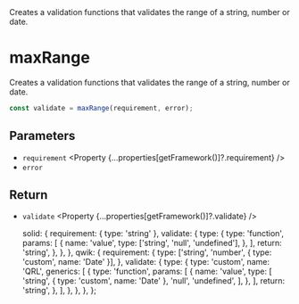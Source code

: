 
<Title>maxRange</Title>
<Description>
  Creates a validation functions that validates the range of a string, number or
  date.
</Description>

# maxRange

Creates a validation functions that validates the range of a string<Qwik>, number or date</Qwik>.

```ts
const validate = maxRange(requirement, error);
```

## Parameters

- `requirement` <Property {...properties[getFramework()]?.requirement} />
- `error` <Property type="string" />

## Return

- `validate` <Property {...properties[getFramework()]?.validate} />

  solid: {
    requirement: { type: 'string' },
    validate: {
      type: {
        type: 'function',
        params: [
          {
            name: 'value',
            type: ['string', 'null', 'undefined'],
          },
        ],
        return: 'string',
      },
    },
  },
  qwik: {
    requirement: {
      type: ['string', 'number', { type: 'custom', name: 'Date' }],
    },
    validate: {
      type: {
        type: 'custom',
        name: 'QRL',
        generics: [
          {
            type: 'function',
            params: [
              {
                name: 'value',
                type: [
                  'string',
                  { type: 'custom', name: 'Date' },
                  'null',
                  'undefined',
                ],
              },
            ],
            return: 'string',
          },
        ],
      },
    },
  },
};
